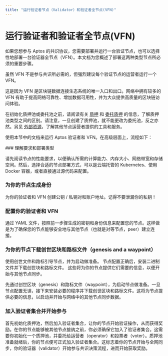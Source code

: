 ```yaml
---
title: "运行验证者节点（Validator）和验证者全节点(VFN)"
---
```



# 运行验证者和验证者全节点(VFN)

如果您想参与 Aptos 的共识协议，您需要部署并运行一台验证节点，也可以选择性地部署一台验证器全节点（VFN）。本文档为您概述了部署这两种类型节点所必须的重要步骤。

<Callout type="info">
虽然 VFN 不是参与共识所必需的，但强烈建议每个验证节点的运营者运行一个 VFN。

这是因为 VFN 是区块链数据连接生态系统的唯一入口和出口。网络中拥有较多的 VFN 有助于提高网络可靠性、增加数据可用性，并为大众提供高质量的区块链访问体验。

</Callout>

在初始化质押池或委托池之前，请阅读有关 [质押](../blockchain/staking.mdx) 和 [委托质押](../blockchain/delegated-staking.mdx) 的信息，了解质押池类型之间的区别。请注意，一旦创建了质押池，就不能更改为委托池，反之亦然。另见 [外部资源](../../community/external-resources.md)，了解其他节点运营者提供的工具和服务。

使用本节中的文档来运行 Aptos 验证者和 VFN。在高级层面上，流程如下：

<Steps>
### 理解要求和部署类型

请先阅读节点的性能要求，以便确认所需的计算能力、内存大小、网络带宽和存储空间。然后，选择合适的节点部署方式，可以是云端托管的 Kubernetes、使用 Docker 容器，或者直接通过源代码来配置。

### 为你的节点生成身份

为你的验证者和 VFN 创建公钥 / 私钥对和账户地址。记得不要泄漏你的私钥！

### 配置你的验证者和 VFN

通过 YAML 文件，按照前一步骤生成的密钥和身份信息来配置您的节点。这样做是为了确保您的节点能够安全地与其他节点（也就是对等节点，peer）建立连接。

### 为你的节点下载创世区块和路标文件（genesis and a waypoint）

使用创世文件和路标引导节点，并为启动做准备。
节点配置正确后，安装二进制文件并下载创世块和路标文件。
这些将为你的节点提供它们需要的信息，以便开始与其他节点同步。

先通过创世区块（genesis）和路标文件（waypoint），为启动节点做准备。一旦节点配置无误，接下来安装必要的程序并下载创世区块和路标文件。这将为节点提供必要的信息，以启动并开始与网络中的其他节点同步数据。

### 加入验证者集合并开始参与

首先初始化质押池，然后加入验证者集合，让你的节点开始验证操作，从而获得奖励。在你的节点能够被其他节点接纳之前，你必须确保它加入了验证者集合。这需要你初始化一个质押池，并委托给运营者（operator）和投票者（voter）。质押池准备就绪后，你的节点便可正式加入验证者集合。这标志着你的节点开始与全网同步，你的验证器（validator）开始参与共识决策流程，进而开始获取奖励。

</Steps>
